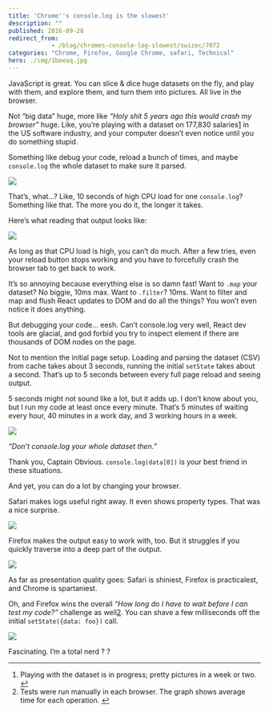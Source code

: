```yaml
---
title: 'Chrome''s console.log is the slowest'
description: ""
published: 2016-09-28
redirect_from: 
            - /blog/chromes-console-log-slowest/swizec/7072
categories: "Chrome, Firefox, Google Chrome, safari, Technical"
hero: ./img/1beeaq.jpg
---
```


JavaScript is great. You can slice & dice huge datasets on the fly, and play with them, and explore them, and turn them into pictures. All live in the browser.

Not “big data” huge, more like _“Holy shit 5 years ago this would crash my browser”_ huge. Like, you’re playing with a dataset on 177,830 salaries[1](#fn1-30036 "see footnote") in the US software industry, and your computer doesn’t even notice until you do something stupid.

Something like debug your code, reload a bunch of times, and maybe `console.log` the whole dataset to make sure it parsed.

![](./img/JBjnr5J.gif)

That’s, what…? Like, 10 seconds of high CPU load for one `console.log`? Something like that. The more you do it, the longer it takes.

Here’s what reading that output looks like:

![](./img/SAsTfdq.gif)

As long as that CPU load is high, you can’t do much. After a few tries, even your reload button stops working and you have to forcefully crash the browser tab to get back to work.

It’s so annoying because everything else is so damn fast! Want to `.map` your dataset? No biggie, 10ms max. Want to `.filter`? 10ms. Want to filter and map and flush React updates to DOM and do all the things? You won’t even notice it does anything.

But debugging your code… eesh. Can’t console.log very well, React dev tools are glacial, and god forbid you try to inspect element if there are thousands of DOM nodes on the page.

Not to mention the initial page setup. Loading and parsing the dataset (CSV) from cache takes about 3 seconds, running the initial `setState` takes about a second. That’s up to 5 seconds between every full page reload and seeing output.

5 seconds might not sound like a lot, but it adds up. I don’t know about you, but I run my code at least once every minute. That’s 5 minutes of waiting every hour, 40 minutes in a work day, and 3 working hours in a week.

![](./img/1beeaq.jpg)

_“Don’t console.log your whole dataset then.”_

Thank you, Captain Obvious. `console.log(data[0])` is your best friend in these situations.

And yet, you can do a lot by changing your browser.

Safari makes logs useful right away. It even shows property types. That was a nice surprise.

![](./img/YRMRqhY.gif)

Firefox makes the output easy to work with, too. But it struggles if you quickly traverse into a deep part of the output.

![](./img/BSlHWdA.gif)

As far as presentation quality goes: Safari is shiniest, Firefox is practicalest, and Chrome is spartaniest.

Oh, and Firefox wins the overall _“How long do I have to wait before I can test my code?”_ challenge as well[2](#fn2-30036 "see footnote"). You can shave a few milliseconds off the initial `setState({data: foo})` call.

![](./img/o1xFBb0.png)

Fascinating. I’m a total nerd ? ?

* * *

1.  Playing with the dataset is in progress; pretty pictures in a week or two. [↩︎](#fnr1-30036 "return to article")
2.  Tests were run manually in each browser. The graph shows average time for each operation. [↩︎](#fnr2-30036 "return to article")
